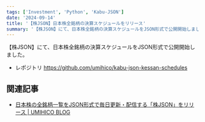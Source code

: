 ```yaml
---
tags: ['Investment', 'Python', 'Kabu-JSON']
date: '2024-09-14'
title: '【株JSON】日本株全銘柄の決算スケジュールをリリース'
summary: '【株JSON】にて、日本株全銘柄の決算スケジュールをJSON形式で公開開始しました。'
---
```


【株JSON】にて、日本株全銘柄の決算スケジュールをJSON形式で公開開始しました。

- レポジトリ https://github.com/umihico/kabu-json-kessan-schedules

## 関連記事

- [日本株の全銘柄一覧をJSON形式で毎日更新・配信する「株JSON」をリリース | UMIHICO BLOG](https://umihi.co/blog/20240908-kabu-json-release)
